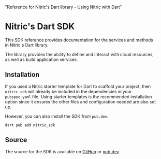   "Reference for Nitric's Dart library - Using Nitric with Dart"

# Nitric\'s Dart SDK

This SDK reference provides documentation for the services and methods in Nitric\'s Dart library.

The library provides the ability to define and interact with cloud resources, as well as build application services.

## Installation

If you used a Nitric starter template for Dart to scaffold your project, then `nitric_sdk` will already be included in the dependencies in your `pubspec.yaml` file. Using starter templates is the recommended installation option since it ensures the other files and configuration needed are also set up.

However, you can also install the SDK from `pub.dev`.

```
dart pub add nitric_sdk
```

## Source

The source for the SDK is available on [GitHub](https://github.com/nitrictech/dart-sdk) or [pub.dev](https://pub.dev/packages/nitric_sdk).
